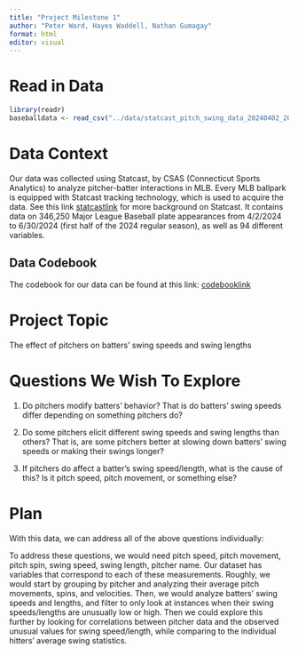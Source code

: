 ```yaml
---
title: "Project Milestone 1"
author: "Peter Ward, Hayes Waddell, Nathan Gumagay"
format: html
editor: visual
---
```


# Read in Data

```r
library(readr)
baseballdata <- read_csv("../data/statcast_pitch_swing_data_20240402_20240630.csv")
```

# Data Context

Our data was collected using Statcast, by CSAS (Connecticut Sports Analytics) to analyze pitcher-batter interactions in MLB. Every MLB ballpark is equipped with Statcast tracking technology, which is used to acquire the data. See this link [statcastlink](https://www.mlb.com/glossary/statcast) for more background on Statcast. It contains data on 346,250 Major League Baseball plate appearances from 4/2/2024 to 6/30/2024 (first half of the 2024 regular season), as well as 94 different variables.

## Data Codebook

The codebook for our data can be found at this link: [codebooklink](https://baseballsavant.mlb.com/csv-docs)


# Project Topic

The effect of pitchers on batters' swing speeds and swing lengths


# Questions We Wish To Explore

1. Do pitchers modify batters' behavior? That is do batters' swing speeds differ depending on something pitchers do?

2. Do some pitchers elicit different swing speeds and swing lengths than others? That is, are some pitchers better at slowing down batters' swing speeds or making their swings longer?

3. If pitchers do affect a batter's swing speed/length, what is the cause of this? Is it pitch speed, pitch movement, or something else?


# Plan

With this data, we can address all of the above questions individually:

To address these questions, we would need pitch speed, pitch movement, pitch spin, swing speed, swing length, pitcher name. Our dataset has variables that correspond to each of these measurements. Roughly, we would start by grouping by pitcher and analyzing their average pitch movements, spins, and velocities. Then, we would analyze batters' swing speeds and lengths, and filter to only look at instances when their swing speeds/lengths are unusually low or high. Then we could explore this further by looking for correlations between pitcher data and the observed unusual values for swing speed/length, while comparing to the individual hitters' average swing statistics.